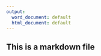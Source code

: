 ---
output:
  word_document: default
  html_document: default
---

## This is a markdown file
